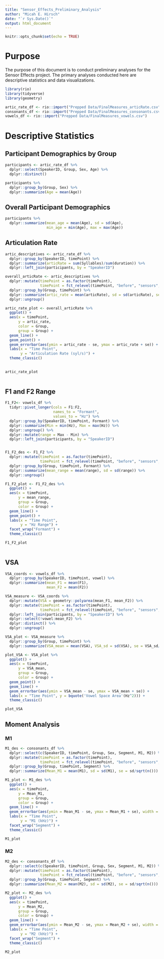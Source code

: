 ```yaml
---
title: "Sensor_Effects_Preliminary_Analysis"
author: "Micah E. Hirsch"
date: "`r Sys.Date()`"
output: html_document
---
```


```r
knitr::opts_chunk$set(echo = TRUE)
```

# Purpose

The purpose of this document is to conduct preliminary analyses for the Sensor Effects project. The primary analyses conducted here are descriptive statistics and data visualizations.

```r

library(rio)
library(tidyverse)
library(geometry)

artic_rate_df <- rio::import("Prepped Data/FinalMeasures_articRate.csv")
consonants_df <- rio::import("Prepped Data/FinalMeasures_consonants.csv")
vowels_df <- rio::import("Prepped Data/FinalMeasures_vowels.csv")

```

# Descriptive Statistics

## Participant Demographics by Group

```r

participants <- artic_rate_df %>%
  dplyr::select(SpeakerID, Group, Sex, Age) %>%
  dplyr::distinct()

participants %>%
  dplyr::group_by(Group, Sex) %>%
  dplyr::summarize(Age = mean(Age))

```


## Overall Participant Demographics

```r

participants %>%
  dplyr::summarize(mean_age = mean(Age), sd = sd(Age), 
                   min_age = min(Age), max = max(Age))

```

## Articulation Rate

```r

artic_descriptives <- artic_rate_df %>%
  dplyr::group_by(SpeakerID, timePoint) %>%
  dplyr::summarize(articRate = sum(Syllables)/sum(duration)) %>%
  dplyr::left_join(participants, by = "SpeakerID")

overall_articRate <- artic_descriptives %>%
  dplyr::mutate(timePoint = as.factor(timePoint),
                timePoint = fct_relevel(timePoint, "before", "sensors", "after")) %>%
  dplyr::group_by(Group, timePoint) %>%
  dplyr::summarize(artic_rate = mean(articRate), sd = sd(articRate), se = sd/sqrt(n())) %>%
  dplyr::ungroup()

artic_rate_plot <- overall_articRate %>%
  ggplot() +
  aes(x = timePoint,
      y = artic_rate,
      color = Group,
      group = Group) +
  geom_line() +
  geom_point() +
  geom_errorbar(aes(ymin = artic_rate - se, ymax = artic_rate + se)) +
  labs(x = "Time Point",
       y = "Articulation Rate (syl/s)") +
  theme_classic()
  
  
artic_rate_plot
  

```

## F1 and F2 Range

```r

F1_F2<- vowels_df %>%
  tidyr::pivot_longer(cols = F1:F2,
                      names_to = "Formant",
                      values_to = "Hz") %>%
  dplyr::group_by(SpeakerID, timePoint, Formant) %>%
  dplyr::summarize(Min = min(Hz), Max = max(Hz)) %>%
  dplyr::ungroup() %>%
  dplyr::mutate(range = Max - Min) %>%
  dplyr::left_join(participants, by = "SpeakerID")


F1_F2_des <- F1_F2 %>%
  dplyr::mutate(timePoint = as.factor(timePoint),
                timePoint = fct_relevel(timePoint, "before", "sensors", "after")) %>%
  dplyr::group_by(Group, timePoint, Formant) %>%
  dplyr::summarize(mean_range = mean(range), sd = sd(range)) %>%
  dplyr::ungroup()

F1_F2_plot <- F1_F2_des %>%
  ggplot() +
  aes(x = timePoint,
      y = mean_range,
      group = Group,
      color = Group) +
  geom_line() +
  geom_point() +
  labs(x = "Time Point",
       y = "Hz Range") +
  facet_wrap("Formant") +
  theme_classic()

F1_F2_plot
  

```
## VSA

```r

VSA_coords <- vowels_df %>%
  dplyr::group_by(SpeakerID, timePoint, vowel) %>%
  dplyr::summarize(mean_F1 = mean(F1),
                   mean_F2 = mean(F2))

VSA_measure <- VSA_coords %>%
  dplyr::mutate(VSA = geometry::polyarea(mean_F1, mean_F2)) %>%
  dplyr::mutate(timePoint = as.factor(timePoint),
                timePoint = fct_relevel(timePoint, "before", "sensors", "after")) %>%
  dplyr::left_join(participants, by = "SpeakerID") %>%
  dplyr::select(!vowel:mean_F2) %>%
  dplyr::distinct() %>%
  dplyr::ungroup()

VSA_plot <- VSA_measure %>% 
  dplyr::group_by(Group, timePoint) %>%
  dplyr::summarize(VSA_mean = mean(VSA), VSA_sd = sd(VSA), se = VSA_sd/sqrt(n())) 

plot_VSA <- VSA_plot %>%
  ggplot() +
  aes(x = timePoint,
      y = VSA_mean,
      group = Group,
      color = Group) +
  geom_point() +
  geom_line() +
  geom_errorbar(aes(ymin = VSA_mean - se, ymax = VSA_mean + se)) +
  labs(x = "Time Point", y = bquote('Vowel Space Area'(Hz^2))) +
  theme_classic()

plot_VSA

```


## Moment Analysis

### M1

```r

M1_des <- consonants_df %>%
  dplyr::select(c(SpeakerID, timePoint, Group, Sex, Segment, M1, M2)) %>%
  dplyr::mutate(timePoint = as.factor(timePoint),
                timePoint = fct_relevel(timePoint, "before", "sensors", "after")) %>%
  dplyr::group_by(Group, timePoint, Segment) %>%
  dplyr::summarize(Mean_M1 = mean(M1), sd = sd(M1), se = sd/sqrt(n()))

M1_plot <- M1_des %>%
  ggplot() +
  aes(x = timePoint,
      y = Mean_M1,
      group = Group,
      color = Group) +
  geom_line() +
  geom_errorbar(aes(ymin = Mean_M1 - se, ymax = Mean_M1 + se), width = 0.2) +
  labs(x = "Time Point",
       y = "M1 (kHz)") +
  facet_wrap("Segment") +
  theme_classic()

M1_plot

```

### M2

```r

M2_des <- consonants_df %>%
  dplyr::select(c(SpeakerID, timePoint, Group, Sex, Segment, M1, M2)) %>%
  dplyr::mutate(timePoint = as.factor(timePoint),
                timePoint = fct_relevel(timePoint, "before", "sensors", "after")) %>%
  dplyr::group_by(Group, timePoint, Segment) %>%
  dplyr::summarize(Mean_M2 = mean(M2), sd = sd(M2), se = sd/sqrt(n()))

M2_plot <- M2_des %>%
  ggplot() +
  aes(x = timePoint,
      y = Mean_M2,
      group = Group,
      color = Group) +
  geom_line() +
  geom_errorbar(aes(ymin = Mean_M2 - se, ymax = Mean_M2 + se), width = 0.2) +
  labs(x = "Time Point",
       y = "M2 (kHz)") +
  facet_wrap("Segment") +
  theme_classic()

M2_plot

```

